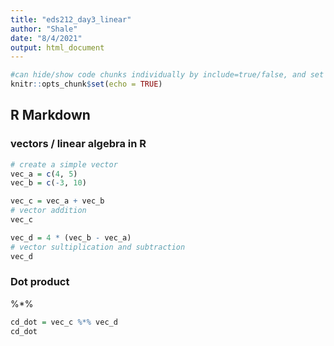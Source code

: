 ```yaml
---
title: "eds212_day3_linear"
author: "Shale"
date: "8/4/2021"
output: html_document
---
```


```r
#can hide/show code chunks individually by include=true/false, and set defaults for the whole document with knitr:: true/false (cam put echo in setup line too for each chunk)
knitr::opts_chunk$set(echo = TRUE)
```

## R Markdown

### vectors / linear algebra in R

```r
# create a simple vector
vec_a = c(4, 5)
vec_b = c(-3, 10)

vec_c = vec_a + vec_b 
# vector addition
vec_c

vec_d = 4 * (vec_b - vec_a)
# vector sultiplication and subtraction
vec_d
```


### Dot product 

%*% 

```r
cd_dot = vec_c %*% vec_d
cd_dot
```

